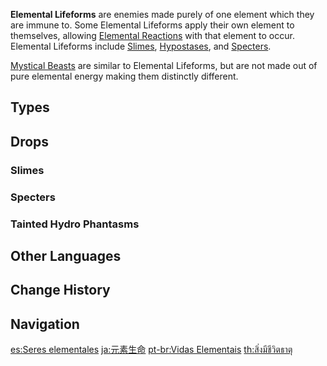 {{Terminology Infobox
|type         = Enemy Families
}}
'''Elemental Lifeforms''' are enemies made purely of one element which they are immune to. Some Elemental Lifeforms apply their own element to themselves, allowing [[Elemental Reactions]] with that element to occur. Elemental Lifeforms include [[Slimes]], [[Hypostases]], and [[Specters]].

[[Mystical Beasts]] are similar to Elemental Lifeforms, but are not made out of pure elemental energy making them distinctly different.

==Types==
{{Enemy Table}}

==Drops==
===Slimes===
{{Drops|Slimes|all=0}}

===Specters===
{{Drops|Specters|all=0}}

===Tainted Hydro Phantasms ===
{{Drops|Tainted Hydro Phantasms|all=0}}

==Other Languages==
{{Other Languages
|en       = Elemental Lifeforms
|zhs      = 元素生命
|zhs_rm   = Yuánsù Shēngmìng
|zht      = 元素生命
|zht_rm   = Yuánsù Shēngmìng
|zh_tl    = Elemental Life
|ja       = 元素生命
|ja_rm    = Genso Seimei
|ja_tl    = Elemental Beings
|ko       = 원소 생명체
|ko_tl    = Elemental Life
|es       = Seres elementales
|es_tl    = Elemental Beings
|fr       = Êtres élémentaires
|fr_tl    = Elemental Beings
|ru       = Элементальные существа
|ru_tl    = Elemental Beings
|th       = สิ่งมีชีวิตธาตุ
|th_rm    = 
|th_tl    = 
|vi       = Sinh Mệnh Nguyên Tố
|vi_tl    = 
|de       = Elementare Lebensformen
|de_tl    = Elemental Lifeforms
|id       = Makhluk Elemental
|id_tl    = Elemental Beings
|pt       = Vida Elemental
|pt_tl    = 
|tr       = Element Yaşam Formları
|tr_tl    = Elemental Lifeforms
|it       = Forme di vita elementali
|it_tl    = 
}}

==Change History==
{{Change History|1.0}}

== Navigation==
{{Enemy Navbox|type=Families}}

[[Category:Elemental Lifeforms| ]]

[[es:Seres elementales]]
[[ja:元素生命]]
[[pt-br:Vidas Elementais]]
[[th:สิ่งมีชีวิตธาตุ]]